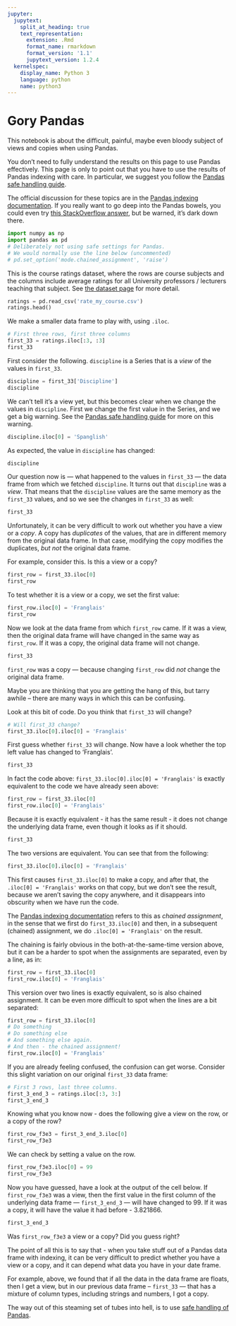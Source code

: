 ```yaml
---
jupyter:
  jupytext:
    split_at_heading: true
    text_representation:
      extension: .Rmd
      format_name: rmarkdown
      format_version: '1.1'
      jupytext_version: 1.2.4
  kernelspec:
    display_name: Python 3
    language: python
    name: python3
---
```


# Gory Pandas

This notebook is about the difficult, painful, maybe even bloody subject of
views and copies when using Pandas.

You don't need to fully understand the results on this page to use Pandas
effectively.  This page is only to point out that you have to use the results
of Pandas indexing with care.  In particular, we suggest you follow the [Pandas
safe handling guide](safe_pandas).

The official discussion for these topics are in the [Pandas indexing
documentation](https://pandas.pydata.org/pandas-docs/stable/user_guide/indexing.html#returning-a-view-versus-a-copy).
If you really want to go deep into the Pandas bowels, you could even try [this
StackOverflow answer](https://stackoverflow.com/a/23296545), but be warned,
it's dark down there.

```python
import numpy as np
import pandas as pd
# Deliberately not using safe settings for Pandas.
# We would normally use the line below (uncommented)
# pd.set_option('mode.chained_assignment', 'raise')
```

This is the course ratings dataset, where the rows are course subjects and the
columns include average ratings for all University professors / lecturers
teaching that subject. See [the dataset page](../data/rate_my_professors) for more detail.

```python
ratings = pd.read_csv('rate_my_course.csv')
ratings.head()
```

We make a smaller data frame to play with, using `.iloc`.

```python
# First three rows, first three columns
first_33 = ratings.iloc[:3, :3]
first_33
```

First consider the following.  `discipline` is a Series that is a *view* of the
values in `first_33`.

```python
discipline = first_33['Discipline']
discipline
```

We can't tell it's a view yet, but this becomes clear when we change the values
in `discipline`.  First we change the first value in the Series, and we get
a big warning.  See the [Pandas safe handling guide](safe_pandas) for more on this warning.

```python
discipline.iloc[0] = 'Spanglish'
```

As expected, the value in `discipline` has changed:

```python
discipline
```

Our question now is --- what happened to the values in `first_33` --- the data
frame from which we fetched `discipline`.  It turns out that  `discipline` was
a *view*. That means that the `discipline` values are the same memory as the
`first_33` values, and so we see the changes in `first_33` as well:

```python
first_33
```

Unfortunately, it can be very difficult to work out whether you have a view or
a *copy*.  A copy has *duplicates* of the values, that are in different memory
from the original data frame.  In that case, modifying the copy modifies the
duplicates, *but not* the original data frame.

For example, consider this.  Is this a view or a copy?

```python
first_row = first_33.iloc[0]
first_row
```

To test whether it is a view or a copy, we set the first value:

```python
first_row.iloc[0] = 'Franglais'
first_row
```

Now we look at the data frame from which `first_row` came.   If it was a view, then the original data frame will have changed in the same way as `first_row`.  If it was a copy, the original data frame will not change.

```python
first_33
```

`first_row` was a copy --- because changing `first_row` did *not* change the
original data frame.

Maybe you are thinking that you are getting the hang of this, but tarry awhile -- there are many ways in which this can be confusing.

Look at this bit of code.   Do you think that `first_33` will change?

```python
# Will first_33 change?
first_33.iloc[0].iloc[0] = 'Franglais'
```

First guess whether `first_33` will change.  Now have a look whether the top
left value has changed to 'Franglais'.

```python
first_33
```

In fact the code above: `first_33.iloc[0].iloc[0] = 'Franglais'` is exactly
equivalent to the code we have already seen above:

```python
first_row = first_33.iloc[0]
first_row.iloc[0] = 'Franglais'
```

Because it is exactly equivalent - it has the same result - it does not change the underlying data frame, even though it looks as if it should.

```python
first_33
```

The two versions are equivalent.  You can see that from the following:

```python
first_33.iloc[0].iloc[0] = 'Franglais'
```

This first causes `first_33.iloc[0]` to make a copy, and after that, the
`.iloc[0] = 'Franglais'` works on that copy, but we don't see the result,
because we aren't saving the copy anywhere, and it disappears into obscurity
when we have run the code.

The [Pandas indexing
documentation](https://pandas.pydata.org/pandas-docs/stable/user_guide/indexing.html#returning-a-view-versus-a-copy)
refers to this as *chained assignment*, in the sense that we first do
`first_33.iloc[0]` and then, in a subsequent (chained) assignment, we do
`.iloc[0] = 'Franglais'` on the result.

The chaining is fairly obvious in the both-at-the-same-time version above, but it can be a harder to spot when the assignments are separated, even by a line, as in:

```python
first_row = first_33.iloc[0]
first_row.iloc[0] = 'Franglais'
```

This version over two lines is exactly equivalent, so is also chained
assignment.  It can be even more difficult to spot when the lines are a bit separated:

```python
first_row = first_33.iloc[0]
# Do something
# Do something else
# And something else again.
# And then - the chained assignment!
first_row.iloc[0] = 'Franglais'
```

If you are already feeling confused, the confusion can get worse.  Consider
this slight variation on our original `first_33` data frame:

```python
# First 3 rows, last three columns.
first_3_end_3 = ratings.iloc[:3, 3:]
first_3_end_3
```

Knowing what you know now - does the following give a view on the row, or a copy of the row?

```python
first_row_f3e3 = first_3_end_3.iloc[0]
first_row_f3e3
```

We can check by setting a value on the row.

```python
first_row_f3e3.iloc[0] = 99
first_row_f3e3
```

Now you have guessed, have a look at the output of the cell below.  If
`first_row_f3e3` was a view, then the first value in the first column of the
underlying data frame --- `first_3_end_3` --- will have changed to 99.  If it
was a copy, it will have the value it had before - 3.821866.

```python
first_3_end_3
```

Was `first_row_f3e3` a view or a copy?  Did you guess right?

The point of all this is to say that - when you take stuff out of a Pandas data
frame with indexing, it can be very difficult to predict whether you have
a view or a copy, and it can depend what data you have in your date frame.

For example, above, we found that if all the data in the data frame are floats,
then I get a view, but in our previous data frame -- `first_33` --- that has
a mixture of column types, including strings and numbers, I got a copy.

The way out of this steaming set of tubes into hell, is to use [safe handling
of Pandas](safe_pandas).
